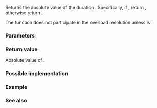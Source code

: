 {{cpp/chrono/title|abs{{small|(std::chrono::duration)}}}}
{{cpp/chrono/duration/navbar}}
{{ddcl|since=c++17|header=chrono|
template&lt; class Rep, class Period &gt;
constexpr std::chrono::duration&lt;Rep, Period&gt; abs( std::chrono::duration&lt;Rep, Period&gt; d );
}}

Returns the absolute value of the duration {{c|d}}. Specifically, if {{c|1=d &gt;= d.zero()}}, return {{c|d}}, otherwise return {{c|-d}}.

The function does not participate in the overload resolution unless {{c|std::numeric_limits&lt;Rep&gt;::is_signed}} is {{c|true}}.

===Parameters===
{{par begin}}
{{par|d|duration}}
{{par end}}

===Return value===
Absolute value of {{c|d}}.

===Possible implementation===
{{eq fun|1=
template&lt;class Rep, class Period,
    class = std::enable_if_t&lt;std::numeric_limits&lt;Rep&gt;::is_signed&gt;&gt;
constexpr std::chrono::duration&lt;Rep, Period&gt; abs(std::chrono::duration&lt;Rep, Period&gt; d)
{
    return d &gt;= d.zero() ? +d : -d;
}
}}

===Example===
{{example
|code=
#include &lt;chrono&gt;
#include &lt;iostream&gt;

int main()
{
    using namespace std::chrono;

    static_assert(abs(-42s) == std::chrono::abs(42s));

    std::cout &lt;&lt; "abs(+3min) = " &lt;&lt; abs(3min).count() &lt;&lt; '\n'
              &lt;&lt; "abs(-3min) = " &lt;&lt; abs(-3min).count() &lt;&lt; '\n';
}
|output=
abs(+3min) = 3
abs(-3min) = 3
}}

===See also===
{{dsc begin}}
{{dsc inc|cpp/chrono/duration/dsc operator_arith}}
{{dsc inc|cpp/numeric/math/dsc abs}}
{{dsc end}}

{{langlinks|de|es|fr|it|ja|pt|ru|zh}}